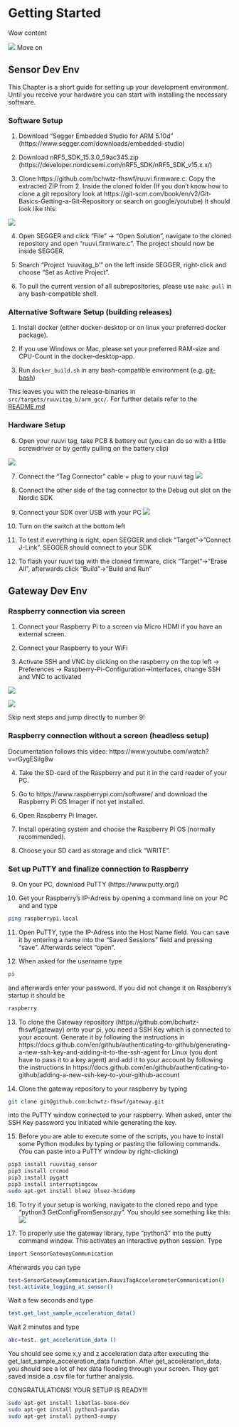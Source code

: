 # Getting Started

Wow content

![](./gfx/org/systemarchitecture-highlevel.png)
Move on

## Sensor Dev Env

This Chapter is a short guide for setting up your development environment. Until you receive your hardware you can start with installing the necessary software.

### Software Setup

1. Download “Segger Embedded Studio for ARM 5.10d” (https://www.segger.com/downloads/embedded-studio)

2. Download nRF5_SDK_15.3.0_59ac345.zip (https://developer.nordicsemi.com/nRF5_SDK/nRF5_SDK_v15.x.x/)

3. Clone https://github.com/bchwtz-fhswf/ruuvi.firmware.c. Copy the extracted ZIP from 2. Inside the cloned folder (If you don’t know how to clone a git repository look at https://git-scm.com/book/en/v2/Git-Basics-Getting-a-Git-Repository or search on google/youtube)
It should look like this:

![](./gfx/org/nRF_in_Ruuvi_folder.png)

4. Open SEGGER and click “File” -> “Open Solution”, navigate to the cloned repository and open “ruuvi.firmware.c”. The project should now be inside SEGGER.

5. Search “Project ‘ruuvitag_b’” on the left inside SEGGER, right-click and choose “Set as Active Project”.

6. To pull the current version of all subrepositories, please use `make pull` in any bash-compatible shell.

### Alternative Software Setup (building releases)

1. Install docker (either docker-desktop or on linux your preferred docker package).

2. If you use Windows or Mac, please set your preferred RAM-size and CPU-Count in the docker-desktop-app.

3. Run `docker_build.sh` in any bash-compatible environment (e.g. [git-bash](https://gitforwindows.org/))

This leaves you with the release-binaries in `src/targets/ruuvitag_b/arm_gcc/`.
For further details refer to the [README.md](https://github.com/bchwtz-fhswf/ruuvi.firmware.c#using-the-build-toolchain-inside-docker-recommended-way)

### Hardware Setup

6. Open your ruuvi tag, take PCB & battery out (you can do so with a little screwdriver or by gently pulling on the battery clip)

![](./gfx/org/Tag_Demontage.jpg)

7. Connect the “Tag Connector” cable + plug to your ruuvi tag
![](./gfx/org/Tag_connector.jpg)
8. Connect the other side of the tag connector to the Debug out slot on the Nordic SDK

9. Connect your SDK over USB with your PC
![](./gfx/org/SDK_SetUp.jpg)

10. Turn on the switch at the bottom left

11. To test if everything is right, open SEGGER and click “Target”->”Connect J-Link”. SEGGER should connect to your SDK

12. To flash your ruuvi tag with the cloned firmware, click “Target”->”Erase All”, afterwards click “Build”->”Build and Run” 



## Gateway Dev Env
### Raspberry connection via screen

1. Connect your Raspberry Pi to a screen via Micro HDMI if you have an external screen.

2. Connect your Raspberry to your WiFi

3. Activate SSH and VNC by clicking on the raspberry on the top left -> Preferences -> Raspberry-Pi-Configuration->Interfaces, change SSH and VNC to activated

![](./gfx/org/Raspberry_setup1.PNG)

![](./gfx/org/Raspberry_setup2.PNG)

Skip next steps and jump directly to number 9!

### Raspberry connection without a screen (headless setup)
Documentation follows this video: https://www.youtube.com/watch?v=rGygESilg8w

4. Take the SD-card of the Raspberry and put it in the card reader of your PC.

5. Go to https://www.raspberrypi.com/software/ and download the Raspberry Pi OS Imager if not yet installed.

6. Open Raspberry Pi Imager.

7. Install operating system and choose the Raspberry Pi OS (normally recommended).

8. Choose your SD card as storage and click "WRITE".   

### Set up PuTTY and finalize connection to Raspberry

9. On your PC, download PuTTY (https://www.putty.org/)

10. Get your Raspberry’s IP-Adress by opening a command line on your PC and and type 
```bash
ping raspberrypi.local
```

11. Open PuTTY, type the IP-Adress into the Host Name field. You can save it by entering a name into the “Saved Sessions” field and pressing “save”. Afterwards select “open”.

12. When asked for the username type 
```bash
pi
```
and afterwards enter your password. If you did not change it on Raspberry’s startup it should be 
```bash
raspberry
```

13. To clone the Gateway repository (https://github.com/bchwtz-fhswf/gateway) onto your pi, you need a SSH Key which is connected to your account. Generate it by following the instructions in https://docs.github.com/en/github/authenticating-to-github/generating-a-new-ssh-key-and-adding-it-to-the-ssh-agent for Linux (you dont have to pass it to a key agent) and add it to your account by following the instructions in https://docs.github.com/en/github/authenticating-to-github/adding-a-new-ssh-key-to-your-github-account 

14. Clone the gateway repository to your raspberry by typing 
```bash
git clone git@github.com:bchwtz-fhswf/gateway.git
```
into the PuTTY window connected to your raspberry. When asked, enter the SSH Key password you initiated while generating the key.

15. Before you are able to execute some of the scripts, you have to install some Python modules by typing or pasting the following commands. (You can paste into a PuTTY window by right-clicking) 
```bash
pip3 install ruuvitag_sensor
pip3 install crcmod
pip3 install pygatt
pip3 install interruptingcow
sudo apt-get install bluez bluez-hcidump
```

16. To try if your setup is working, navigate to the cloned repo and type “python3 GetConfigFromSensor.py”. You should see something like this:
![](./gfx/org/Test.png)

17. To properly use the gateway library, type “python3” into the putty command window. This activates an interactive python session. Type 
```bash
import SensorGatewayCommunication
```
Afterwards you can type
```bash
test=SensorGatewayCommunication.RuuviTagAccelerometerCommunication()
test.activate_logging_at_sensor()
```
Wait a few seconds and type
```bash
test.get_last_sample_acceleration_data()
```
Wait 2 minutes and type
```bash
abc=test. get_acceleration_data () 
```
You should see some x,y and z acceleration data after executing the get_last_sample_acceleration_data function. After get_acceleration_data, you should see a lot of hex data flooding through your screen. They get saved inside a .csv file for further analysis. 

CONGRATULATIONS! YOUR SETUP IS READY!!!



```bash
sudo apt-get install libatlas-base-dev
sudo apt-get install python3-pandas
sudo apt-get install python3-numpy
```

